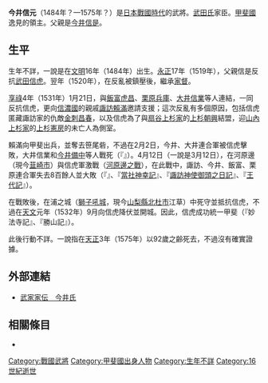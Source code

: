 {{refimprove|time=2016-11-05T04:47:19+00:00}}
{{unreferenced|time=2016-11-05T04:47:19+00:00}}
{{日本武士
|名稱= 今井 信元
|圖片名稱= 
|圖片大小= 
|圖片說明= 
|時代= [[日本戰國時代|日本戰國時代]]
|出生日期= [[文明_(後土御門天皇)|文明]]16年（1484年）？
|出生地點= 
|逝世日期= [[天正_(日本)|天正]]3年（1575年）？
|逝世地點= 
|假名= 
|羅馬字= 
|幼名= 
|改名= 
|别名= 浦信元<BR>兵庫助、浦兵庫（通稱）
|諡号= 
|神号= 
|戒名= 
|洗禮名= 
|墓所= 
|朝廷官位= 
|幕府職位= 
|主君= [[武田信虎|武田信虎]]
|藩= 
|氏族= {{tsl|ja|今井氏}}
|父母= 父：[[今井信是|今井信是]]
|養父= 
|養母= 
|兄弟= 弟：[[今井虎意|虎意]]、[[今井貞惠|貞惠]]、[[今井信麟|信麟]]
|姐妹= 
|正室= [[大井信達|大井信達]]的女兒
|側室= 
|嗣子= [[今井信員|信員]]
|嗣女= 
|養子= 
|養女= 
}}
{{japanese|japanese=今井 信元|kana=いまい のぶもと|romaji=Imai Nobumoto}}
'''今井信元'''（1484年？—1575年？）是[[日本戰國時代|日本戰國時代]]的武將。[[武田氏|武田氏]]家臣。[[甲斐國|甲斐國]]逸見的領主。父親是[[今井信是|今井信是]]。

== 生平 ==
生年不詳，一說是在[[文明_(後土御門天皇)|文明]]16年（1484年）出生。[[永正|永正]]17年（1519年），父親信是反抗[[武田信虎|武田信虎]]。翌年（1520年），在反亂被鎮壓後，繼承[[家督|家督]]。

[[享祿|享祿]]4年（1531年）1月21日，與[[飯富虎昌|飯富虎昌]]、[[栗原兵庫|栗原兵庫]]、[[大井信業|大井信業]]等人連結，一同反抗信虎，更向[[信濃國|信濃國]]的親戚[[諏訪賴滿|諏訪賴滿]]邀請支援；這次反亂有多個原因，包括信虎匿藏諏訪家的仇敵[[金刺昌春|金刺昌春]]，以及信虎為了與[[扇谷上杉家|扇谷上杉家]]的[[上杉朝興|上杉朝興]]結盟，迎[[山內上杉家|山內上杉家]]的[[上杉憲房|上杉憲房]]的未亡人為側室。

賴滿向甲斐出兵，並奪去笹尾砦，不過在2月2日，今井、大井連合軍被信虎擊敗，大井信業和[[今井備中|今井備中]]等人戰死（『{{tsl|ja|一蓮寺過去帳}}』）。4月12日（一說是3月12日），在河原邊（現今[[韮崎市|韮崎市]]）與信虎軍激戰（[[河原邊之戰|河原邊之戰]]），在此戰中，諏訪、今井、飯富、栗原連合軍失去8百餘人並大敗（『{{tsl|ja|妙法寺記}}』、『[[當社神幸記|當社神幸記]]』、『[[諏訪神使御頭之日記|諏訪神使御頭之日記]]』、『[[王代記|王代記]]』）。

在戰敗後，在浦之城（[[獅子吼城|獅子吼城]]，現今[[山梨縣|山梨縣]][[北杜市|北杜市]]{{tsl|ja|須玉町}}江草）中死守並抵抗信虎，不過在[[天文_(後奈良天皇)|天文]]元年（1532年）9月向信虎降伏並開城。因此，信虎成功統一甲斐（『妙法寺記』、『勝山記』）。

此後行動不詳。一說指在[[天正_(日本)|天正]]3年（1575年）以92歲之齢死去，不過沒有確實證據。

== 外部連結 ==
*[http://www2.harimaya.com/sengoku/html/k_imai.html 武家家伝＿今井氏]{{Wayback|url=http://www2.harimaya.com/sengoku/html/k_imai.html |date=20200111063213 }}

== 相關條目 ==
*{{tsl|ja|今井氏}}

[[Category:戰國武將|Category:戰國武將]]
[[Category:甲斐國出身人物|Category:甲斐國出身人物]]
[[Category:生年不詳|Category:生年不詳]]
[[Category:16世紀逝世|Category:16世紀逝世]]